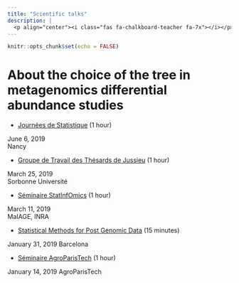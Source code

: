```yaml
---
title: "Scientific talks"
description: |
  <p align="center"><i class="fas fa-chalkboard-teacher fa-7x"></i></p>
---
```


```r
knitr::opts_chunk$set(echo = FALSE)
```

# About the choice of the tree in metagenomics differential abundance studies


* [Journées de Statistique](talks/impactoftreechoice_jds/ "Impact of tree choice in metagenomics differential abundance studies") (1 hour)

<aside>
June 6, 2019 <br>
Nancy
</aside>

* [Groupe de Travail des Thésards de Jussieu](talks/impactoftreechoice_gttjussieu/ "Impact of tree choice in metagenomics differential abundance studies") (1 hour)

<aside>
March 25, 2019 <br>
Sorbonne Université
</aside>

* [Séminaire StatInfOmics](talks/impactoftreechoice_statinfomics/ "Impact of tree choice in metagenomics differential abundance studies") (1 hour)

<aside>
March 11, 2019 <br>
MaIAGE, INRA
</aside>

* [Statistical Methods for Post Genomic Data](talks/impactoftreechoice_smpgd/ "Impact of tree choice in metagenomics differential abundance studies") (15 minutes)

<aside>
January 31, 2019
Barcelona
</aside>

* [Séminaire AgroParisTech](talks/impactoftreechoice_agro/impactoftreechoice_agro.html "Impact of tree choice in metagenomics differential abundance studies") (1 hour)

<aside>
January 14, 2019
AgroParisTech
</aside>